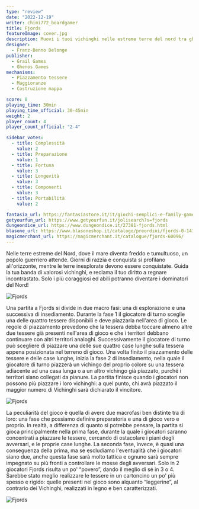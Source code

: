 ```yaml
---
type: "review"
date: "2022-12-19"
writer: chimi772_boardgamer
title: Fjords
featureImage: cover.jpg
description: Muovi i tuoi vichinghi nelle estreme terre del nord tra ghiacci, scogliere e montagne imperiose
designer:
  - Franz-Benno Delonge
publisher:
  - Grail Games
  - Ghenos Games
mechanisms:
  - Piazzamento tessere
  - Maggioranze
  - Costruzione mappa

score: 8
playing_time: 30min
playing_time_official: 30-45min
weight: 2
player_count: 4
player_count_official: "2-4"

sidebar_votes:
  - title: Complessità
    value: 2
  - title: Preparazione
    value: 1
  - title: Fortuna
    value: 3
  - title: Longevità
    value: 3
  - title: Componenti
    value: 3
  - title: Portabilità
    value: 2

fantasia_url: https://fantasiastore.it/it/giochi-semplici-e-family-games/15164-fjords.html
getyourfun_url: https://www.getyourfun.it/jolisearch?s=fjords
dungeondice_url: https://www.dungeondice.it/27381-fjords.html
blasone_url: https://www.blasoneshop.it/catalogo/preordini/fjords-0-1414
magicmerchant_url: https://magicmerchant.it/catalogue/fjords-60096/
---
```


<Setting>

Nelle terre estreme del Nord, dove il mare diventa freddo e tumultuoso, un popolo guerriero attende. Giorni di razzia e conquista si profilano all'orizzonte, mentre le terre inesplorate devono essere conquistate. Guida la tua banda di valorosi vichinghi, e reclama il tuo diritto a regnare incontrastato. Solo i più coraggiosi ed abili potranno diventare i dominatori del Nord!

</Setting>

<img src="./game1.jpg" alt="Fjords" />

<Rules>

Una partita a Fjords si divide in due macro fasi: una di esplorazione e una successiva di insediamento. Durante la fase 1 il giocatore di turno sceglie una delle quattro tessere disponibili e deve piazzarla nell'area di gioco. Le regole di piazzamento prevedono che la tessera debba toccare almeno altre due tessere già presenti nell'area di gioco e che i territori debbano continuare con altri territori analoghi. Successivamente il giocatore di turno può scegliere di piazzare una delle sue quattro case lunghe sulla tessera appena posizionata nel terreno di gioco. Una volta finito il piazzamento delle tessere e delle case lunghe, inizia la fase 2 di insediamento, nella quale il giocatore di turno piazzerà un vichingo del proprio colore su una tessera adiacente ad una casa lunga o a un altro vichingo già piazzato, purché i territori siano collegati da pianure. La partita finisce quando i giocatori non possono più piazzare i loro vichinghi: a quel punto, chi avrà piazzato il maggior numero di Vichinghi sarà dichiarato il vincitore.

</Rules>

<img src="./game2.jpg" alt="Fjords" />

<Feedback>

La peculiarità del gioco è quella di avere due macrofasi ben distinte tra di loro: una fase che possiamo definire preparatoria e una di gioco vero e proprio. In realtà, a differenza di quanto si potrebbe pensare, la partita si gioca principalmente nella prima fase, durante la quale i giocatori saranno concentrati a piazzare le tessere, cercando di ostacolare i piani degli avversari, e le proprie case lunghe. La seconda fase, invece, è quasi una conseguenza della prima, ma se escludiamo l'eventualità che i giocatori siano due, anche questa fase sarà molto tattica e ognuno sarà sempre impegnato su più fronti a controllare le mosse degli avversari.
Solo in 2 giocatori Fjords risulta un po' “povero”, dando il meglio di sé in 3 o 4.
Sarebbe stato meglio realizzare le tessere in un cartoncino un po' più spesso e rigido: quelle presenti nel gioco sono alquanto “leggerine”, al contrario dei Vichinghi, realizzati in legno e ben caratterizzati.

</Feedback>

<img src="./game3.jpg" alt="Fjords" />
